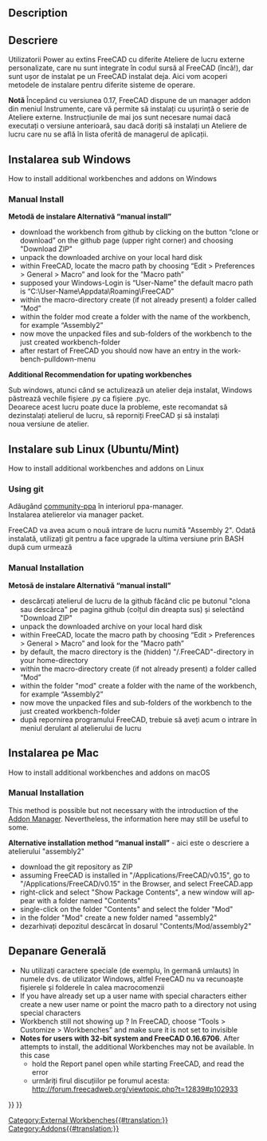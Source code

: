 <languages/>

<div class="mw-translate-fuzzy">
{{TutorialInfo/ro|Topic=Programming|Level=Medium programmer|Time=15 minutes|FCVersion=All|Author=[[User:R-Frank|r-frank]]}}
</div>

<div lang="en" dir="ltr" class="mw-content-ltr">
==Description==
</div>

<div class="mw-translate-fuzzy">
==Descriere==
Utilizatorii Power au extins FreeCAD cu diferite Ateliere de lucru externe personalizate, care nu sunt integrate în codul sursă al FreeCAD (încă!),
dar sunt ușor de instalat pe un FreeCAD instalat deja. Aici vom acoperi metodele de instalare pentru diferite sisteme de operare.
</div>

<div class="mw-translate-fuzzy">
'''Notă''' Începând cu versiunea 0.17, FreeCAD dispune de un manager addon din meniul Instrumente, care vă permite să instalați cu ușurință o serie de Ateliere externe. Instrucțiunile de mai jos sunt necesare numai dacă executați o versiune anterioară, sau dacă doriți să instalați un Ateliere de lucru care nu se află în lista oferită de managerul de aplicații.
</div>

<div lang="en" dir="ltr" class="mw-content-ltr">
<div class="mw-collapsible mw-collapsed toccolours">
</div>

<span id="Installing_on_Windows"></span>
<div class="mw-translate-fuzzy">
==Instalarea sub Windows==
</div>

<div lang="en" dir="ltr" class="mw-content-ltr">
How to install additional workbenches and addons on Windows
<div class="mw-collapsible-content">
</div>

<div lang="en" dir="ltr" class="mw-content-ltr">
=== Manual Install ===
</div>

<div class="mw-translate-fuzzy">
'''Metodă de instalare Alternativă “manual install”'''
</div>

<div class="mw-translate-fuzzy">
*download the workbench from github by clicking on the button “clone or download” on the github page (upper right corner) and choosing "Download ZIP"
*unpack the downloaded archive on your local hard disk
*within FreeCAD, locate the macro path by choosing “Edit > Preferences > General > Macro” and look for the ”Macro path”
*supposed your Windows-Login is “User-Name” the default macro path is “C:\User-Name\Appdata\Roaming\FreeCAD”
*within the macro-directory create (if not already present) a folder called “Mod”
*within the folder mod create a folder with the name of the workbench, for example “Assembly2”
*now move the unpacked files and sub-folders of the workbench to the just created workbench-folder
*after restart of FreeCAD you should now have an entry in the workbench-pulldown-menu
</div> 

<div class="mw-translate-fuzzy">
'''Additional Recommendation for upating workbenches'''
</div>

<div class="mw-translate-fuzzy">
Sub windows, atunci când se actulizează un atelier deja instalat, Windows păstrează vechile fișiere .py ca fișiere .pyc.<br />
Deoarece acest lucru poate duce la probleme, este recomandat să dezinstalați atelierul de lucru, să reporniți FreeCAD și să instalați<br />
noua versiune de atelier.
</div>
</div> <!-- END of Windows section collapsible div. Please do not remove ---> 
</div> <!-- END of Windows section collapsible div. Please do not remove ---> 

<div lang="en" dir="ltr" class="mw-content-ltr">
<div class="mw-collapsible mw-collapsed toccolours">
</div>

<span id="Installing_on_Linux"></span>
<div class="mw-translate-fuzzy">
==Instalare sub Linux (Ubuntu/Mint)==
</div>

<div lang="en" dir="ltr" class="mw-content-ltr">
How to install additional workbenches and addons on Linux
<div class="mw-collapsible-content">
</div>

<div lang="en" dir="ltr" class="mw-content-ltr">
===Using git===
</div>

<div class="mw-translate-fuzzy">
Adăugând [https://launchpad.net/~freecad-community/+archive/ubuntu/ppa community-ppa] în interiorul ppa-manager.<br />
Instalarea atelierelor via manager packet.
</div>

<div class="mw-translate-fuzzy">
{{Code|code=
$ sudo apt-get install git python-numpy python-pyside
$ mkdir ~/.FreeCAD/Mod
$ cd ~/.FreeCAD/Mod
$ git clone https://github.com/hamish2014/FreeCAD_assembly2.git
}}
</div>

<div class="mw-translate-fuzzy">
FreeCAD va avea acum o nouă intrare de lucru numită "Assembly 2". Odată instalată, utilizați git pentru a face upgrade la ultima versiune prin BASH după cum urmează
</div>

<div class="mw-translate-fuzzy">
{{Code|code=
$ cd ~/.FreeCAD/Mod/FreeCAD_assembly2
$ git pull
$ rm *.pyc
}}
</div>

<div lang="en" dir="ltr" class="mw-content-ltr">
===Manual Installation===
</div>

<div class="mw-translate-fuzzy">
'''Metosă de instalare Alternativă “manual install”'''
</div>

<div class="mw-translate-fuzzy">
*descărcați atelierul de lucru de la github făcând clic pe butonul "clona sau descărca" pe pagina github (colțul din dreapta sus) și selectând "Download ZIP"
*unpack the downloaded archive on your local hard disk
*within FreeCAD, locate the macro path by choosing “Edit > Preferences > General > Macro” and look for the ”Macro path”
*by default, the macro directory is the (hidden) "/.FreeCAD"-directory in your home-directory
*within the macro-directory create (if not already present) a folder called “Mod”
*within the folder "mod" create a folder with the name of the workbench, for example “Assembly2”
*now move the unpacked files and sub-folders of the workbench to the just created workbench-folder
*după repornirea programului FreeCAD, trebuie să aveți acum o intrare în meniul derulant al atelierului de lucru
</div> 

</div> <!-- END of Windows section collapsible div. Please do not remove ---> 
</div> <!-- END of Windows section collapsible div. Please do not remove ---> 

<div class="mw-translate-fuzzy">
==Instalarea pe Mac==
</div>

<div lang="en" dir="ltr" class="mw-content-ltr">
How to install additional workbenches and addons on macOS
<div class="mw-collapsible-content">
</div>

<div lang="en" dir="ltr" class="mw-content-ltr">
===Manual Installation===
</div>

<div lang="en" dir="ltr" class="mw-content-ltr">
{{Emphasis|Note:}} This method is possible but not necessary with the introduction of the [[Std_AddonMgr|Addon Manager]]. Nevertheless, the information here may still be useful to some.
</div>

<div class="mw-translate-fuzzy">
'''Alternative installation method “manual install”''' -  aici este o descriere a atelierului "assembly2"
*download the git repository as ZIP
*assuming FreeCAD is installed in "/Applications/FreeCAD/v0.15", go to "/Applications/FreeCAD/v0.15" in the Browser, and select FreeCAD.app
*right-click and select "Show Package Contents", a new window will appear with a folder named "Contents"
*single-click on the folder "Contents" and select the folder "Mod"
*in the folder "Mod" create a new folder named "assembly2"
*dezarhivați depozitul descărcat în dosarul "Contents/Mod/assembly2"
</div>
</div> <!-- END of Windows section collapsible div. Please do not remove ---> 
</div> <!-- END of Windows section collapsible div. Please do not remove ---> 

<span id="General_troubleshooting"></span>
==Depanare Generală==

<div class="mw-translate-fuzzy">
*Nu utilizați caractere speciale (de exemplu, în germană umlauts) în numele dvs. de utilizator Windows, altfel FreeCAD nu va recunoaște fișierele și folderele în calea macrocomenzii
*If you have already set up a user name with special characters either create a new user name or point the macro path to a directory not using special characters
*Workbench still not showing up ? In FreeCAD, choose “Tools > Customize > Workbenches” and make sure it is not set to invisible
*'''Notes for users with 32-bit system and FreeCAD 0.16.6706 '''. After attempts to install, the additional Workbenches may not be available. In this case 
** hold the Report panel open while starting FreeCAD, and read the error
** urmăriți firul discuțiilor pe forumul acesta: http://forum.freecadweb.org/viewtopic.php?t=12839#p102933
</div>


{{Userdocnavi{{#translation:}}}}
{{Powerdocnavi{{#translation:}}}}
[[Category:External Workbenches{{#translation:}}]]
[[Category:Addons{{#translation:}}]]